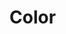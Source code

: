
<Meta title="Design System/Tokens/Color" />

# Color

<ColorPalette>
  <ColorItem
    title="Backgrounds"
    colors={{
      Background: "var(--color-background)",
      Surface: "var(--color-surface)",
      SurfaceVariant: "var(--color-surface-variant)",
      InverseSurface: "var(--color-inverse-surface)",
      InversePrimary: "var(--color-inverse-primary)",
      SurfaceTint: "var(--color-surface-tint)",
    }}
  />
  <ColorItem
    title="Foregrounds"
    colors={{
      OnBackground: "var(--color-on-background)",
      OnSurface: "var(--color-on-surface)",
      OnSurfaceVariant: "var(--color-on-surface-variant)",
      InverseOnSurface: "var(--color-inverse-on-surface)",
      Outline: "var(--color-outline)",
      OutlineVariant: "var(--color-outline-variant)",
      Shadow: "var(--color-shadow)",
    }}
  />
  <ColorItem
    title="Primary"
    colors={{
      Primary: "var(--color-primary)",
      OnPrimary: "var(--color-on-primary)",
      PrimaryContainer: "var(--color-primary-container)",
      OnPrimaryContainer: "var(--color-on-primary-container)",
    }}
  />
  <ColorItem
    title="Secondary"
    colors={{
      Primary: "var(--color-secondary)",
      OnPrimary: "var(--color-on-secondary)",
      PrimaryContainer: "var(--color-secondary-container)",
      OnPrimaryContainer: "var(--color-on-secondary-container)",
    }}
  />
  <ColorItem
    title="Tertiary"
    colors={{
      Primary: "var(--color-tertiary)",
      OnPrimary: "var(--color-on-tertiary)",
      PrimaryContainer: "var(--color-tertiary-container)",
      OnPrimaryContainer: "var(--color-on-tertiary-container)",
    }}
  />
  <ColorItem
    title="Error"
    colors={{
      Primary: "var(--color-error)",
      OnPrimary: "var(--color-on-error)",
      PrimaryContainer: "var(--color-error-container)",
      OnPrimaryContainer: "var(--color-on-error-container)",
    }}
  />
</ColorPalette>
